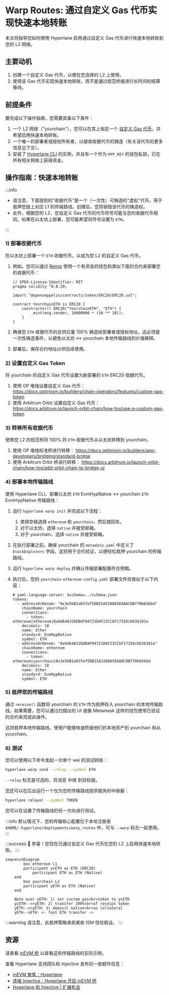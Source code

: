# Warp Routes: 通过自定义 Gas 代币实现快速本地转账

本文将指导您如何使用 Hyperlane 启用通过自定义 Gas 代币进行快速本地转账到您的 L2 网络。

## 主要动机

1. 创建一个自定义 Gas 代币，以便在您选择的 L2 上使用。
2. 使用该 Gas 代币实现快速本地转账，而不是通过规范桥接进行长时间的结算等待。

## 前提条件

要完成以下操作指南，您需要具备以下条件：

1. 一个 L2 网络（"yourchain"），您可以在其上指定一个 [自定义 Gas 代币](https://docs.arbitrum.io/launch-orbit-chain/how-tos/use-a-custom-gas-token)，并希望启用快速本地转账。
2. 一个唯一的部署者或授权所有者，以接收收据代币的铸造（有关该代币的更多信息见下文）。
3. 安装了 [Hyperlane CLI](https://hyperlanedevcn.github.io/website/docs/reference/cli) 的实例，并且有一个作为 `HYP_KEY` 的钱包私钥，已在所有相关网络上获得资金。

## 操作指南：快速本地转账

:::info

- 请注意，下面提到的"收据代币"是一个（一次性）可铸造的"虚拟"代币，用于抵押您链上对应 L1 的传输路线。创建后，您将销毁该代币的铸造权。
- 此外，根据您的 L2，您自定义 Gas 代币的代币符号可能与您的收据代币相同。如果在以太坊上部署，您可能希望将符号设置为 `ETH`。

:::

### 1) 部署收据代币

在以太坊上部署一个 `ETH` 收据代币，以成为您 L2 的自定义 Gas 代币。

1. 例如，您可以通过 [Remix](https://remix.ethereum.org/) 使用一个有资金的钱包和类似下面的合约来部署您的收据代币：

   ```solidity
   // SPDX-License-Identifier: MIT
   pragma solidity ^0.8.20;

   import "@openzeppelin/contracts/token/ERC20/ERC20.sol";

   contract YourchainETH is ERC20 {
       constructor() ERC20("YourchainETH", "ETH") {
           _mint(msg.sender, 10000000 * (10 ** 18));
       }
   }
   ```

2. 确保您 `ETH` 收据代币的总供应量 100% 铸造给部署者或授权地址。这必须是一次性铸造事件，以避免以太坊 ↔ yourchain 本地传输路线的价值稀释。
3. 部署后，保存合约地址以供后续使用。

### 2) 设置自定义 Gas Token

将 yourchain 的自定义 Gas 代币设置为新部署的 `ETH` ERC20 收据代币。

1. 使用 OP 堆栈设置自定义 Gas 代币： https://docs.optimism.io/builders/chain-operators/features/custom-gas-token
2. 使用 Arbitrum Orbit 设置自定义 Gas 代币： https://docs.arbitrum.io/launch-orbit-chain/how-tos/use-a-custom-gas-token

### 3) 转移所有收据代币

使用您 L2 的规范桥将 100% 的 `ETH` 收据代币从以太坊转移到 yourchain。

1. 使用 OP 堆栈标准桥进行转移： https://docs.optimism.io/builders/app-developers/bridging/standard-bridge
2. 使用 Arbitrum Orbit 桥进行转移： https://docs.arbitrum.io/launch-orbit-chain/how-tos/add-orbit-chain-to-bridge-ui

### 4) 部署本地传输路线

使用 Hyperlane CLI，部署以太坊 `ETH` EvmHypNative ↔ yourchain `ETH` EvmHypNative 传输路线：

1. 运行 `hyperlane warp init` 并完成以下流程：
   1. 使用空格选择 `ethereum` 和 `yourchain`，然后按回车。
   2. 对于以太坊，选择 `native` 并接受邮箱。
   3. 对于 yourchain，选择 `native` 并接受邮箱。
2. 在执行部署之前，确保 yourchain 的 `metadata.yaml` 中定义了 `blockExplorers` 字段。这将用于合约验证，以便轻松抵押 yourchain 的传输路线。
3. 运行 `hyperlane warp deploy` 并确认传输部署配置符合预期。
4. 执行后，您的 `yourchain-ethereum-config.yaml` 部署文件将类似于以下内容：

   ```solidity
   # yaml-language-server: $schema=../schema.json
   tokens:
     - addressOrDenom: "0x3e5bB1a03fef5DB15A320885E6A0C8Bff8b656bd"
       chainName: yourchain
       connections:
         - token: ethereum|ethereum|0x6d64832bDB4F04721D4F23CCbF17326cb636101e
       decimals: 18
       name: Ether
       standard: EvmHypNative
       symbol: ETH
     - addressOrDenom: "0x6d64832bDB4F04721D4F23CCbF17326cb636101e"
       chainName: ethereum
       connections:
         - token: ethereum|yourchain|0x3e5bB1a03fef5DB15A320885E6A0C8Bff8b656bd
       decimals: 18
       name: Ether
       standard: EvmHypNative
       symbol: ETH

   ```

### 5) 抵押您的传输路线

通过 `receive()` 函数将 yourchain 的 `ETH` 作为抵押存入 yourchain 的本地传输路线。如果需要，您可以通过扫描仪的 UI 或像 Metamask 这样的钱包使用已验证的合约来完成此操作。

这将抵押本地传输路线，使用户能够快速桥接他们的本地资产到 yourchain 和从 yourchain。

### 6) 测试

您可以使用以下命令发起一次单个 wei 的测试转账：

```bash
hyperlane warp send --relay --symbol ETH
```

`--relay` 标志是可选的，将消息 中继 到目标链。

您还可以在后台运行一个仅为您的传输路线提供服务的中继器：

```bash
hyperlane relayer --symbol TOKEN
```

您可以在设置了传输路线的任一方向进行测试。

:::info
默认情况下，您的传输核心配置位于本地注册表 `$HOME/.hyperlane/deployments/warp_routes` 中，可与 `--warp` 标志一起使用。
:::

:::success
🎉 恭喜！您现在已通过自定义 Gas 代币在您的 L2 上启用快速本地转账。
:::

```mermaid
sequenceDiagram
		box ethereum L1
	    participant ycETH as ETH (ERC20)
			participant ETH as ETH (Native)
    end
		box yourchain L2
	    participant yETH as ETH (Native)
    end

    Note over yETH: 1) set custom gas<br>token to ycETH
    ycETH-->>yETH: 2) transfer 100%<br>of receipt token
    yETH-->>yETH: 3) deposit native<br>as collateral
    yETH-->ETH: <- fast ETH transfer ->
```

:::warning
请注意，此抵押策略承担某些 ISM 信任假设。
:::

## 资源

请查看 [inEVM 桥](https://bridge.inevm.com/) 以查看这些传输路线的实际示例。

查看 Hyperlane 支持团队和 Injective 发布的一些额外信息：

- [inEVM 聚焦：Hyperlane](https://blog.injective.com/en/inevm-spotlight-hyperlane-2/)
- [连接 Injective：Hyperlane 开启 inEVM 桥](https://medium.com/hyperlane/connecting-injective-hyperlane-opens-the-inevm-bridge-6f1d3edf0ff8)
- [Hyperlane 和 Injective | 扩展机会](https://medium.com/@kobriyyu/hyperlane-and-injective-expanding-opportunities-8ce170b72da7)
